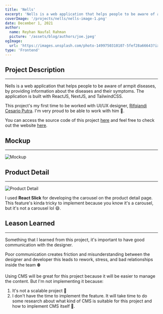 ```yaml
---
title: 'Nells'
excerpt: 'Nells is a web application that helps people to be aware of armpit diseases, by providing information about the diseases and their symptoms. The application is built with ReactJS, NextJS, and TailwindCSS.'
coverImage: '/projects/nells/nells-image-1.png'
date: December 1, 2021
author:
  name: Reyhan Naufal Rahman
  picture: '/assets/blog/authors/joe.jpeg'
ogImage:
  url: 'https://images.unsplash.com/photo-1499750310107-5fef28a66643?ixlib=rb-1.2.1&ixid=MnwxMjA3fDB8MHxwaG90by1wYWdlfHx8fGVufDB8fHx8&auto=format&fit=crop&w=1740&q=80'
type: 'Frontend'
---
```


## Project Description

---

Nells is a web application that helps people to be aware of armpit diseases, by providing information about the diseases and their symptoms. The application is built with ReactJS, NextJS, and TailwindCSS.

This project's my first time to be worked with UI/UX designer, [Rifqiandi Cesario Putra](https://dribbble.com/Rifqiandi). I'm very proud to be able to work with him 🤞.

You can access the source code of this project [here](GitHub.com/reyhanrahman/nells) and feel free to check out the website [here](https://nellsofficial.com/).

## Mockup

---

![Mockup](/projects/nells/nells-mockup.png)

## Product Detail

---

![Product Detail](/projects/nells/nells-image-2.png)

I used **React Slick** for developing the carousel on the product detail page. This feature's kinda tricky to implement because you know it's a carousel, but it's not a carousel lol 😄.

## Leason Learned

---

Something that I learned from this project, it's important to have good communication with the designer.

Poor communication creates friction and misunderstanding between the designer and developer this leads to rework, stress, and bad relationships inside the team ⛔

Using CMS will be great for this project because it will be easier to manage the content. But I'm not implementing it because:

1. It's not a scalable project 🔴
2. I don't have the time to implement the feature. It will take time to do some research about what kind of CMS is suitable for this project and how to implement CMS itself 🤕.
